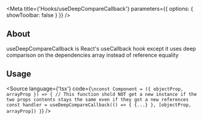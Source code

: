 
<Meta
    title={'Hooks/useDeepCompareCallback'}
    parameters={{
        options: {
            showToolbar: false
        }
    }}
/>

## About
useDeepCompareCallback is React's useCallback hook except it uses deep comparison on the dependencies array instead of reference equality

## Usage

<Source
    language={'tsx'}
    code={`
\nconst Component = ({ objectProp, arrayProp }) => {
    // This function shold NOT get a new instance if the two props contents stays the same even if they got a new references
    const handler = useDeepCompareCallback(() => {
        {...}
    }, [objectProp, arrayProp])
}
`}
/>